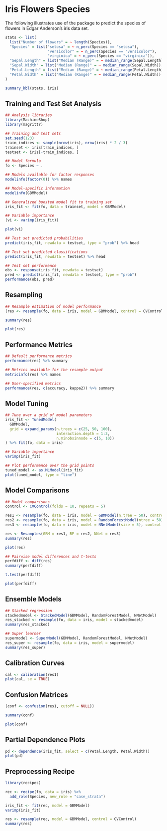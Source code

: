 # Iris Flowers Species

The following illustrates use of the package to predict the species of flowers in Edgar Anderson's iris data set.

```r
stats <- list(
  list("Number of flowers" = ~ length(Species)),
  "Species" = list("setosa" = ~ n_perc(Species == "setosa"),
                   "versicolor" = ~ n_perc(Species == "versicolor"),
                   "virginica" = ~ n_perc(Species == "virginica")),
  "Sepal.Length" = list("Median (Range)" = ~ median_range(Sepal.Length)),
  "Sepal.Width" = list("Median (Range)" = ~ median_range(Sepal.Width)),
  "Petal.Length" = list("Median (Range)" = ~ median_range(Petal.Length)),
  "Petal.Width" = list("Median (Range)" = ~ median_range(Petal.Width))
)

summary_kbl(stats, iris)
```


## Training and Test Set Analysis

```r
## Analysis libraries
library(MachineShop)
library(magrittr)

## Training and test sets
set.seed(123)
train_indices <- sample(nrow(iris), nrow(iris) * 2 / 3)
trainset <- iris[train_indices, ]
testset <- iris[-train_indices, ]

## Model formula
fo <- Species ~ .

## Models available for factor responses
modelinfo(factor(0)) %>% names

## Model-specific information
modelinfo(GBMModel)

## Generalized boosted model fit to training set
iris_fit <- fit(fo, data = trainset, model = GBMModel)

## Variable importance
(vi <- varimp(iris_fit))

plot(vi)
```

```r
## Test set predicted probabilities
predict(iris_fit, newdata = testset, type = "prob") %>% head

## Test set predicted classifications
predict(iris_fit, newdata = testset) %>% head

## Test set performance
obs <- response(iris_fit, newdata = testset)
pred <- predict(iris_fit, newdata = testset, type = "prob")
performance(obs, pred)
```


## Resampling

```r
## Resample estimation of model performance
(res <- resample(fo, data = iris, model = GBMModel, control = CVControl))

summary(res)

plot(res)
```


## Performance Metrics

```r
## Default performance metrics
performance(res) %>% summary

## Metrics available for the resample output
metricinfo(res) %>% names

## User-specified metrics
performance(res, c(accuracy, kappa2)) %>% summary
```


## Model Tuning

```r
## Tune over a grid of model parameters
iris_fit <- TunedModel(
  GBMModel,
  grid = expand_params(n.trees = c(25, 50, 100),
                       interaction.depth = 1:3,
                       n.minobsinnode = c(5, 10))
) %>% fit(fo, data = iris)

## Variable importance
varimp(iris_fit)

## Plot performance over the grid points
tuned_model <- as.MLModel(iris_fit)
plot(tuned_model, type = "line")
```


## Model Comparisons

```r
## Model comparisons
control <- CVControl(folds = 10, repeats = 5)

res1 <- resample(fo, data = iris, model = GBMModel(n.tree = 50), control = control)
res2 <- resample(fo, data = iris, model = RandomForestModel(ntree = 50), control = control)
res3 <- resample(fo, data = iris, model = NNetModel(size = 5), control = control)

res <- Resamples(GBM = res1, RF = res2, NNet = res3)
summary(res)

plot(res)
```

```r
## Pairwise model differences and t-tests
perfdiff <- diff(res)
summary(perfdiff)

t.test(perfdiff)

plot(perfdiff)
```


## Ensemble Models

```r
## Stacked regression
stackedmodel <- StackedModel(GBMModel, RandomForestModel, NNetModel)
res_stacked <- resample(fo, data = iris, model = stackedmodel)
summary(res_stacked)

## Super learner
supermodel <- SuperModel(GBMModel, RandomForestModel, NNetModel)
res_super <- resample(fo, data = iris, model = supermodel)
summary(res_super)
```


## Calibration Curves

```r
cal <- calibration(res1)
plot(cal, se = TRUE)
```


## Confusion Matrices

```r
(conf <- confusion(res1, cutoff = NULL))

summary(conf)
```

```r
plot(conf)
```


## Partial Dependence Plots

```r
pd <- dependence(iris_fit, select = c(Petal.Length, Petal.Width))
plot(pd)
```


## Preprocessing Recipe

```r
library(recipes)

rec <- recipe(fo, data = iris) %>%
  add_role(Species, new_role = "case_strata")

iris_fit <- fit(rec, model = GBMModel)
varimp(iris_fit)

res <- resample(rec, model = GBMModel, control = CVControl)
summary(res)
```
